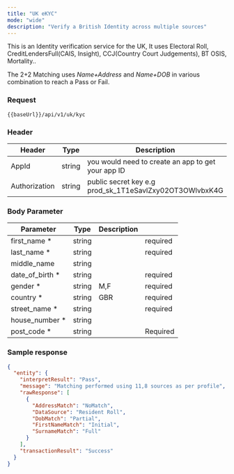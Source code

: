 ```yaml
---
title: "UK eKYC"
mode: "wide"
description: "Verify a British Identity across multiple sources"
---
```




This is an Identity verification service for the UK, It uses Electoral Roll, CreditLendersFull(CAIS, Insight), CCJ(Country Court Judgements), BT OSIS, Mortality..

The 2+2 Matching uses _Name+Address_ and _Name+DOB_ in various combination to reach a Pass or Fail.

### Request
```text [POST]
{{baseUrl}}/api/v1/uk/kyc
```

### Header

| Header | Type | Description |
| --- | --- | --- |
| AppId | string | you would need to create an app to get your app ID |
| Authorization | string | public secret key e.g prod\_sk\_1T1eSavlZxy02OT3OWlvbxK4G |

### Body Parameter

| Parameter | Type | Description |  |
| --- | --- | --- | --- |
| first\_name \* | string |  | required |
| last\_name \* | string |  | required |
| middle\_name | string |  |  |
| date\_of\_birth \* | string |  | required |
| gender \* | string | M,F | required |
| country \* | string | GBR | required |
| street\_name \* | string |  | required |
| house\_number \* | string |  |  |
| post\_code \* | string |  | Required |

### Sample response

```json Response
{
  "entity": {
    "interpretResult": "Pass",
    "message": "Matching performed using 11,8 sources as per profile",
    "rawResponse": [
      {
        "AddressMatch": "NoMatch",
        "DataSource": "Resident Roll",
        "DobMatch": "Partial",
        "FirstNameMatch": "Initial",
        "SurnameMatch": "Full"
      }
    ],
    "transactionResult": "Success"
  }
}
```

